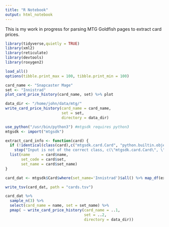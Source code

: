 ```yaml
---
title: "R Notebook"
output: html_notebook
---
```


This is my work in progress for parsing MTG Goldfish pages to extract card prices.

```r
library(tidyverse,quietly = TRUE)
library(xml2)
library(reticulate)
library(devtools)
library(roxygen2)
```

```r
load_all()
options(tibble.print_max = 100, tibble.print_min = 100)
```

```r
card_name <- "Snapcaster Mage"
set <- "Innistrad"
plot_card_price_history(card_name, set) %>% plot
```

```r
data_dir <- "/home/john/data/mtg/"
write_card_price_history(card_name = card_name, 
                         set = set,
                         directory = data_dir)
```

```r
use_python("/usr/bin/python3") #mtgsdk requires python3
mtgsdk <- import("mtgsdk")
```

```r
extract_card_info <- function(card) {
  if (!identical(class(card),c("mtgsdk.card.Card", "python.builtin.object")))
    stop("Input is not of the correct class, c(\"mtgsdk.card.Card\", \"python.builtin.object\").")
  list(name     = card$name,
       set_code = card$set,
       set_name = card$set_name)
}
```

```r
card_dat <- mtgsdk$Card$where(set_name='Innistrad')$all() %>% map_df(extract_card_info)
```

```r
write_tsv(card_dat, path = "cards.tsv")
```

```r
card_dat %>% 
  sample_n(3) %>% 
  select(card_name = name, set = set_name) %>% 
  pmap( ~ write_card_price_history(card_name = ..1,
                                   set = ..2,
                                   directory = data_dir))
```











